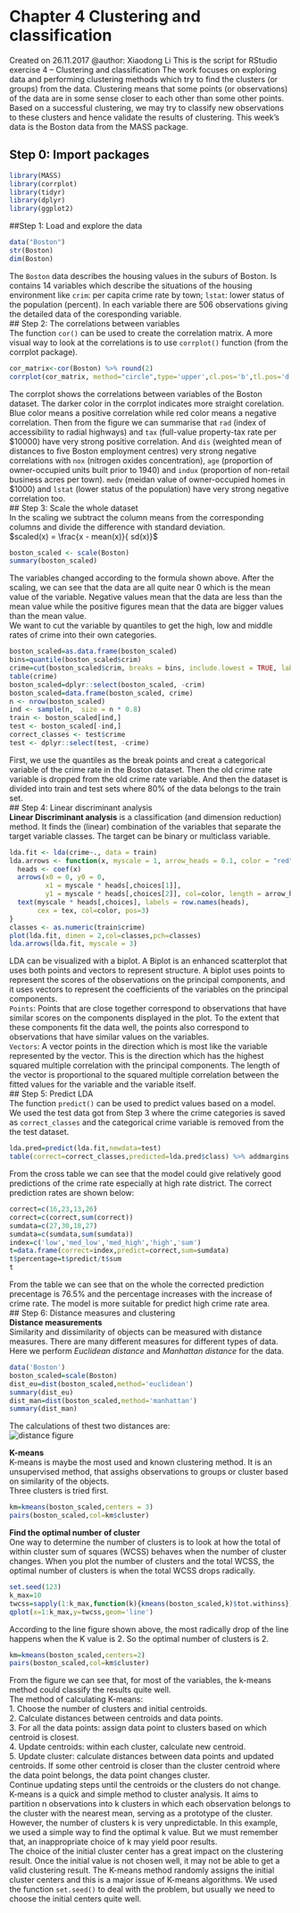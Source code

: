 # Chapter 4 Clustering and classification
Created on 26.11.2017
@author: Xiaodong Li
This is the script for RStudio exercise 4 -- Clustering and classification
The work focuses on exploring data and performing clustering methods which try to find the clusters (or groups) from the data. Clustering means that some points (or observations) of the data are in some sense closer to each other than some other points. Based on a successful clustering, we may try to classify new observations to these clusters and hence validate the results of clustering. This week's data is the Boston data from the MASS package.

## Step 0: Import packages
```r
library(MASS)
library(corrplot)
library(tidyr)
library(dplyr)
library(ggplot2)
```

##Step 1: Load and explore the data
```r
data("Boston")
str(Boston)
dim(Boston)
```
The `Boston` data describes the housing values in the suburs of Boston. Is contains 14 variables which describe the situations of the housing environment like `crim`: per capita crime rate by town; `lstat`: lower status of the population (percent). In each variable there are 506 observations giving the detailed data of the coresponding variable.  
## Step 2: The correlations between variables  
The function `cor()` can be used to create the correlation matrix. A more visual way to look at the correlations is to use `corrplot()` function (from the corrplot package).
```r
cor_matrix<-cor(Boston) %>% round(2)
corrplot(cor_matrix, method="circle",type='upper',cl.pos='b',tl.pos='d',tl.cex=0.6)
```
  
The corrplot shows the correlations between variables of the Boston dataset. The darker color in the corrplot indicates more straight corelation. Blue color means a positive correlation while red color means a negative correlation. Then from the figure we can summarise that `rad` (index of accessibility to radial highways) and `tax` (full-value property-tax rate per \$10000) have very strong positive correlation. And `dis` (weighted mean of distances to five Boston employment centres) very strong negative correlations with `nox` (nitrogen oxides concentration), `age` (proportion of owner-occupied units built prior to 1940) and `indux` (proportion of non-retail business acres per town). `medv` (meidan value of owner-occupied homes in \$1000) and `lstat` (lower status of the population) have very strong negative correlation too.   
## Step 3: Scale the whole dataset  
In the scaling we subtract the column means from the corresponding columns and divide the difference with standard deviation.   
$scaled(x) = \frac{x - mean(x)}{ sd(x)}$
```r
boston_scaled <- scale(Boston)
summary(boston_scaled)
```
The variables changed according to the formula shown above. After the scaling, we can see that the data are all quite near 0 which is the mean value of the variable. Negative values mean that the data are less than the mean value while the positive figures mean that the data are bigger values than the mean value.  
We want to cut the variable by quantiles to get the high, low and middle rates of crime into their own categories.  
```r
boston_scaled=as.data.frame(boston_scaled)
bins=quantile(boston_scaled$crim)
crime=cut(boston_scaled$crim, breaks = bins, include.lowest = TRUE, label = c('low','med_low','med_high','high'))
table(crime)
boston_scaled=dplyr::select(boston_scaled, -crim)
boston_scaled=data.frame(boston_scaled, crime)
n <- nrow(boston_scaled)
ind <- sample(n,  size = n * 0.8)
train <- boston_scaled[ind,]
test <- boston_scaled[-ind,]
correct_classes <- test$crime
test <- dplyr::select(test, -crime)
```
First, we use the quantiles as the break points and creat a categorical variable of the crime rate in the Boston dataset. Then the old crime rate variable is dropped from the old crime rate variable. And then the dataset is divided into train and test sets where 80% of the data belongs to the train set.    
## Step 4: Linear discriminant analysis  
**Linear Discriminant analysis** is a classification (and dimension reduction) method. It finds the (linear) combination of the variables that separate the target variable classes. The target can be binary or multiclass variable.
```r
lda.fit <- lda(crime~., data = train)
lda.arrows <- function(x, myscale = 1, arrow_heads = 0.1, color = "red", tex = 0.75, choices = c(1,2)){
  heads <- coef(x)
  arrows(x0 = 0, y0 = 0, 
         x1 = myscale * heads[,choices[1]], 
         y1 = myscale * heads[,choices[2]], col=color, length = arrow_heads)
  text(myscale * heads[,choices], labels = row.names(heads), 
       cex = tex, col=color, pos=3)
}
classes <- as.numeric(train$crime)
plot(lda.fit, dimen = 2,col=classes,pch=classes)
lda.arrows(lda.fit, myscale = 3)
```
  
LDA can be visualized with a biplot. A Biplot is an enhanced scatterplot that uses both points and vectors to represent structure. A biplot uses points to represent the scores of the observations on the principal components, and it uses vectors to represent the coefficients of the variables on the principal components.  
`Points`: Points that are close together correspond to observations that have similar scores on the components displayed in the plot. To the extent that these components fit the data well, the points also correspond to observations that have similar values on the variables.  
`Vectors`: A vector points in the direction which is most like the variable represented by the vector. This is the direction which has the highest squared multiple correlation with the principal components. The length of the vector is proportional to the squared multiple correlation between the fitted values for the variable and the variable itself.   
## Step 5: Predict LDA  
The function `predict()` can be used to predict values based on a model.  
We used the test data got from Step 3 where the crime categories is saved as `correct_classes` and the categorical crime variable is removed from the the test dataset.
```r
lda.pred=predict(lda.fit,newdata=test)
table(correct=correct_classes,predicted=lda.pred$class) %>% addmargins
```
From the cross table we can see that the model could give relatively good predictions of the crime rate especially at high rate district. The correct prediction rates are shown below:
```r
correct=c(16,23,13,26)
correct=c(correct,sum(correct))
sumdata=c(27,30,18,27)
sumdata=c(sumdata,sum(sumdata))
index=c('low','med_low','med_high','high','sum')
t=data.frame(correct=index,predict=correct,sum=sumdata)
t$percentage=t$predict/t$sum
t
```
From the table we can see that on the whole the corrected prediction precentage is 76.5% and the percentage increases with the increase of crime rate. The model is more suitable for predict high crime rate area.    
## Step 6: Distance measures and clustering  
**Distance measurements**  
Similarity and dissimilarity of objects can be measured with distance measures. There are many different measures for different types of data. Here we perform *Euclidean distance* and *Manhattan distance* for the data.
```r
data('Boston')
boston_scaled=scale(Boston)
dist_eu=dist(boston_scaled,method='euclidean')
summary(dist_eu)
dist_man=dist(boston_scaled,method='manhattan')
summary(dist_man)
```
The calculations of thest two distances are:  
![distance figure](images/distance.png)  

**K-means**  
K-means is maybe the most used and known clustering method. It is an unsupervised method, that assighs observations to groups or cluster based on similarity of the objects.  
Three clusters is tried first.  
```r
km=kmeans(boston_scaled,centers = 3)
pairs(boston_scaled,col=km$cluster)
```
  
**Find the optimal number of cluster**  
One way to determine the number of clusters is to look at how the total of within cluster sum of squares (WCSS) behaves when the number of cluster changes. When you plot the number of clusters and the total WCSS, the optimal number of clusters is when the total WCSS drops radically.  
```r
set.seed(123)
k_max=10
twcss=sapply(1:k_max,function(k){kmeans(boston_scaled,k)$tot.withinss})
qplot(x=1:k_max,y=twcss,geom='line')
```
  
According to the line figure shown above, the most radically drop of the line happens when the K value is 2. So the optimal number of clusters is 2.   
```r
km=kmeans(boston_scaled,centers=2)
pairs(boston_scaled,col=km$cluster)
```
  
From the figure we can see that, for most of the variables, the k-means method could classify the results quite well.  
The method of calculating K-means:  
1. Choose the number of clusters and initial centroids.  
2. Calculate distances between centroids and data points.  
3. For all the data points: assign data point to clusters based on which centroid is closest.   
4. Update centroids: within each cluster, calculate new centroid.  
5. Update cluster: calculate distances between data points and updated centroids. If some other centroid is closer than the cluster centroid where the data point belongs, the data point changes cluster.  
Continue updating steps until the centroids or the clusters do not change.  
K-means is a quick and simple method to cluster analysis. It aims to partition n observations into k clusters in which each observation belongs to the cluster with the nearest mean, serving as a prototype of the cluster.  
However, the number of clusters k is very unpredictable. In this example, we used a simple way to find the optimal k value. But we must remember that, an inappropriate choice of k may yield poor results.  
The choice of the initial cluster center has a great impact on the clustering result. Once the initial value is not chosen well, it may not be able to get a valid clustering result. The K-means method randomly assigns the initial cluster centers and this is a major issue of K-means algorithms. We used the function `set.seed()` to deal with the problem, but usually we need to choose the initial centers quite well.   




